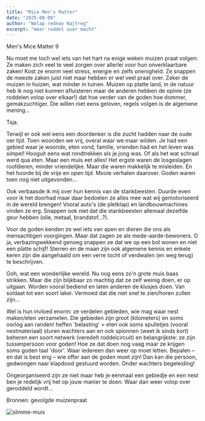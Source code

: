```yaml
---
title: "Mice Men's Matter"
date: "2025-08-09"
author: "Nelap rednav Najtreg"
excerpt: "meer roddel over macht"
---
```


Men's Mice Matter 9

Nu moet me toch wel iets van het hart na enige weken muizen praat volgen: Ze maken zich veel te veel zorgen over allerlei voor hun onverklaarbare zaken! 
Kost ze enorm veel stress, energie en zelfs onenigheid. 
Ze snappen de meeste zaken juist niet maar hebben er wel veel praat over. Zeker de muizen in huizen, wat minder in tuinen. 
Muizen op platte land, in de natuur heb ik nog niet kunnen afluisteren maar de anderen hebben de opinie (ze roddelen volop over elkaar!) dat hoe verder van de goden hoe dommer, gemakzuchtiger. 
Die willen niet eens geloven, regels volgen is de algemene mening...

Tsja. 

Terwijl er ook wel eens een doordenker is die zucht hadden naar de oude oer tijd. 
Toen woonden we vrij, overal waar we maar wilden. Je had een gebied waar je woonde, eten vond, familie, vrienden had en het leven was simpel! 
Hooguit eens wat rondtrekken als je jong was. Of als het wat schraal werd qua eten. Maar een muis eet alles!
Het ergste waren de losgeslagen roofdieren, minder vriendelijke. 
Maar die waren makkelijk te misleiden. En het hoorde bij de vrije en open tijd. Mooie verhalen daarover.
Goden waren toen nog niet uitgevonden...

Ook verbaasde ik mij over hun kennis van de stankbeesten. Duurde even voor ik het doorhad maar daar bedoelen ze alles mee wat wij gemotoriseerd in de wereld brengen!
Vooral auto's (de pletklap) en landbouwmachines vinden ze erg. Snappen ook niet dat die stankbeesten allemaal dezelfde geur hebben (olie, metaal, brandstof...?).

Voor de goden kenden ze wel iets van apen en dieren die ons als mensachtigen voorgingen. 
Maar dat zagen ze als mede-aarde-bewoners. O ja, verbazingwekkend genoeg snappen ze dat we op een bol wonen en niet een platte schijf!
Sterren en de maan zijn ook algemene kennis en enkele keren zijn die aangehaald om een verre tocht of verdwalen (en weg terug) te beschrijven.

Goh, wat een wonderlijke wereld. Nu nog eens zo'n grote muis baas strikken.
Maar die zijn blijkbaar zo machtig dat ze zelf weinig doen, er op uitgaan.
Worden vooral bediend en laten anderen de klusjes doen. Van soldaat tot een soort lakei.
Vermoed dat die niet snel te zien/horen zullen zijn...

Wel is hun invloed enorm:
ze verdelen gebieden, wie mag waar nest maken/eten verzamelen.
Die gebieden zijn groot (kilometers) en soms oorlog aan randen!
heffen 'belasting' = eten ook soms spulletjes (vooral nestmateriaal)
sturen wachters aan en ook spionnen (weet ik sinds kort)
beheren een soort netwerk (veredelt roddelcircuit)
en belangrijkste: ze zijn tussenpersoon voor goden!
Hoe ze dat doen nog vaag maar ze krijgen soms goden taal 'door'.
Waar iedereen dan weer op moet letten.
Bepalen – en dat is best eng – wie offer aan de goden moet zijn!
Dan kan die persoon, gedwongen naar klapdood gestuurd worden.
Onder wachters begeleiding!

Ongeorganiseerd zijn ze niet maar heb je eenmaal een gebiedje en een nest ben je redelijk vrij het op jouw manier te doen. Waar dan weer volop over geroddeld wordt...

Bronnen: gevolgde muizenpraat

![slimme-muis](/1muis-smart79.jpg)
